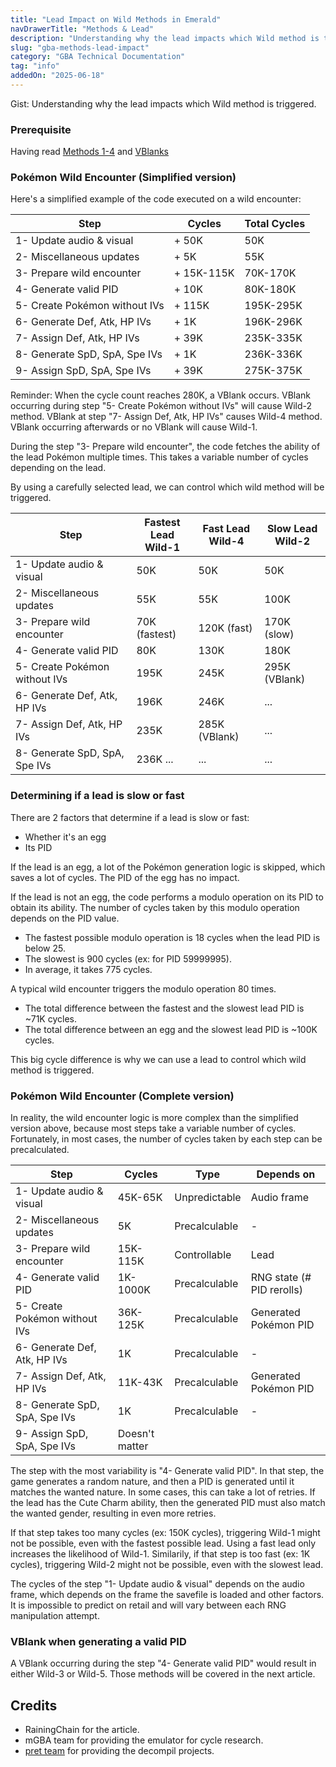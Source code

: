 ```yaml
---
title: "Lead Impact on Wild Methods in Emerald"
navDrawerTitle: "Methods & Lead"
description: "Understanding why the lead impacts which Wild method is triggered"
slug: "gba-methods-lead-impact"
category: "GBA Technical Documentation"
tag: "info"
addedOn: "2025-06-18"
---
```


<Gist>
  Gist: Understanding why the lead impacts which Wild method is triggered.
</Gist>

### Prerequisite

Having read [Methods 1-4](/gba-methods) and [VBlanks](/gba-vblank)

### Pokémon Wild Encounter (Simplified version)

Here's a simplified example of the code executed on a wild encounter:

| Step                          | Cycles     | Total Cycles |
| ----------------------------- | ---------- | ------------ |
| 1- Update audio & visual      | + 50K      | 50K          |
| 2- Miscellaneous updates      | + 5K       | 55K          |
| 3- Prepare wild encounter     | + 15K-115K | 70K-170K     |
| 4- Generate valid PID         | + 10K      | 80K-180K     |
| 5- Create Pokémon without IVs | + 115K     | 195K-295K    |
| 6- Generate Def, Atk, HP IVs  | + 1K       | 196K-296K    |
| 7- Assign Def, Atk, HP IVs    | + 39K      | 235K-335K    |
| 8- Generate SpD, SpA, Spe IVs | + 1K       | 236K-336K    |
| 9- Assign SpD, SpA, Spe IVs   | + 39K      | 275K-375K    |

Reminder: When the cycle count reaches 280K, a VBlank occurs. VBlank occurring during step "5- Create Pokémon without IVs" will cause Wild-2 method. VBlank at step "7- Assign Def, Atk, HP IVs" causes Wild-4 method. VBlank occurring afterwards or no VBlank will cause Wild-1.

During the step "3- Prepare wild encounter", the code fetches the ability of the lead Pokémon multiple times. This takes a variable number of cycles depending on the lead.

By using a carefully selected lead, we can control which wild method will be triggered.

| Step                          | Fastest Lead<br/>Wild-1 | Fast Lead<br/>Wild-4 | Slow Lead<br/>Wild-2 |
| ----------------------------- | ----------------------- | -------------------- | -------------------- |
| 1- Update audio & visual      | 50K                     | 50K                  | 50K                  |
| 2- Miscellaneous updates      | 55K                     | 55K                  | 100K                 |
| 3- Prepare wild encounter     | 70K (fastest)           | 120K (fast)          | 170K (slow)          |
| 4- Generate valid PID         | 80K                     | 130K                 | 180K                 |
| 5- Create Pokémon without IVs | 195K                    | 245K                 | 295K (VBlank)        |
| 6- Generate Def, Atk, HP IVs  | 196K                    | 246K                 | ...                  |
| 7- Assign Def, Atk, HP IVs    | 235K                    | 285K (VBlank)        | ...                  |
| 8- Generate SpD, SpA, Spe IVs | 236K ...                | ...                  | ...                  |

### Determining if a lead is slow or fast

There are 2 factors that determine if a lead is slow or fast:

- Whether it's an egg
- Its PID

If the lead is an egg, a lot of the Pokémon generation logic is skipped, which saves a lot of cycles. The PID of the egg has no impact.

If the lead is not an egg, the code performs a modulo operation on its PID to obtain its ability. The number of cycles taken by this modulo operation depends on the PID value.

- The fastest possible modulo operation is 18 cycles when the lead PID is below 25.
- The slowest is 900 cycles (ex: for PID 59999995).
- In average, it takes 775 cycles.

A typical wild encounter triggers the modulo operation 80 times.

- The total difference between the fastest and the slowest lead PID is ~71K cycles.
- The total difference between an egg and the slowest lead PID is ~100K cycles.

This big cycle difference is why we can use a lead to control which wild method is triggered.

### Pokémon Wild Encounter (Complete version)

In reality, the wild encounter logic is more complex than the simplified version above, because most steps take a variable number of cycles.
Fortunately, in most cases, the number of cycles taken by each step can be precalculated.

| Step                          | Cycles         | Type          | Depends on                |
| ----------------------------- | -------------- | ------------- | ------------------------- |
| 1- Update audio & visual      | 45K-65K        | Unpredictable | Audio frame               |
| 2- Miscellaneous updates      | 5K             | Precalculable | -                         |
| 3- Prepare wild encounter     | 15K-115K       | Controllable  | Lead                      |
| 4- Generate valid PID         | 1K-1000K       | Precalculable | RNG state (# PID rerolls) |
| 5- Create Pokémon without IVs | 36K-125K       | Precalculable | Generated Pokémon PID     |
| 6- Generate Def, Atk, HP IVs  | 1K             | Precalculable | -                         |
| 7- Assign Def, Atk, HP IVs    | 11K-43K        | Precalculable | Generated Pokémon PID     |
| 8- Generate SpD, SpA, Spe IVs | 1K             | Precalculable | -                         |
| 9- Assign SpD, SpA, Spe IVs   | Doesn't matter |

The step with the most variability is "4- Generate valid PID". In that step, the game generates a random nature, and then a PID is generated until it matches the wanted nature. In some cases, this can take a lot of retries. If the lead has the Cute Charm ability, then the generated PID must also match the wanted gender, resulting in even more retries.

If that step takes too many cycles (ex: 150K cycles), triggering Wild-1 might not be possible, even with the fastest possible lead. Using a fast lead only increases the likelihood of Wild-1. Similarily, if that step is too fast (ex: 1K cycles), triggering Wild-2 might not be possible, even with the slowest lead.

The cycles of the step "1- Update audio & visual" depends on the audio frame, which depends on the frame the savefile is loaded and other factors. It is impossible to predict on retail and will vary between each RNG manipulation attempt.

### VBlank when generating a valid PID

A VBlank occurring during the step "4- Generate valid PID" would result in either Wild-3 or Wild-5. Those methods will be covered in the next article.

## Credits

- RainingChain for the article.
- mGBA team for providing the emulator for cycle research.
- [pret team](https://github.com/pret/pokeemerald) for providing the decompil projects.
